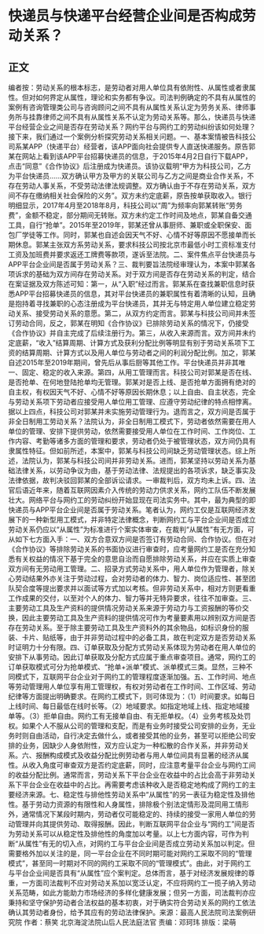 # 快递员与快递平台经营企业间是否构成劳动关系？
## 正文
编者按：劳动关系的根本标志，是劳动者对用人单位具有依附性、从属性或者隶属性。但对如何界定从属性，理论和实务都有争议。司法判例确定的不具有从属性的案例有咨询管理类公司与咨询顾问之间不具有从属性关系认定为劳务关系、律师事务所与挂靠律师之间不具有从属性关系不认定为劳动关系等。那么，快递员与快递平台经营企业之间是否存在劳动关系？网约平台与网约工的劳动纠纷该如何处理？接下来，我们通过一个案例分析探究劳动关系相关问题。一、基本案情被告科技公司系某APP（快递平台）经营者，该APP面向社会提供专人直送快递服务。原告郭某在网站上看到该APP平台招募快递员的信息，于2015年4月2日自行下载APP，点击“同意”《合作协议》后注册成为快递员。该协议载明“甲方为科技公司，乙方为平台快递员……双方确认甲方及甲方的关联公司与乙方之间是商业合作关系，不存在劳动人事关系，不受劳动法律法规调整。双方确认由于不存在劳动关系，双方间不存在缴纳相关社会保险的义务”。双方未约定底薪，原告按单获取收入。银行明细显示，2017年4月至2018年8月，科技公司以“周”为频率向郭某转账“劳务费”，金额不稳定，部分期间无转账。双方未约定工作时间及地点，郭某自备交通工具，自行“抢单”。2015年至2019年，郭某还曾从事厨师、兼职或全职保安、面包厂学徒等工作。同时，郭某也自述会因天气不好、心情不好等原因不愿接单而长期休息。郭某主张双方系劳动关系，要求科技公司按北京市最低小时工资标准支付工资及加班费并要求返还工牌费等款项，遂诉至法院。二、案件焦点平台快递员与APP平台企业间是否属于劳动关系？三、裁判要旨法院经审理认为，本案中郭某各项诉求的基础为双方间存在劳动关系。对于双方间是否存在劳动关系的判定，结合在案证据及双方陈述可知：第一，从“入职”经过而言。郭某系在查找兼职信息时获悉APP平台招募快递员的信息，其对平台快递员的兼职属性有着清晰的认知，且确是抱持着寻找兼职的心态注册成为平台快递员，其并无与特定用人单位建立稳定劳动关系、接受劳动关系的意愿。第二，从双方约定而言。郭某与科技公司间并未签订劳动合同，反之，郭某在明知《合作协议》已排除劳动关系的情况下，仍接受《合作协议》并自主完成了后续注册行为。第三，从收入来源而言。双方间并未约定底薪，“收入”结算周期、计算方式及获利分配比例等明显有别于劳动关系项下工资的结算周期、计算方式以及用人单位与劳动者之间的利润分配比例。加之，郭某自述2015年至2019年期间，曾先后从事后厨等其他工作。平台快递员并非其唯一、固定、稳定的收入来源。第四，从用工管理而言。科技公司对郭某是否在线、是否抢单、在何地登陆抢单均无管理。郭某对是否上线、是否抢单方面拥有绝对的自主权，有权因天气不好、心情不好等原因长期休息；以上自由、自主状态，完全与劳动关系项下劳动者应接受用人单位用工管理、应遵守劳动纪律的特点相悖离。据以上四点，科技公司对郭某并未实施劳动管理行为。退而言之，双方间是否属于非全日制用工劳动关系？法院认为，非全日制用工模式下，劳动者依然需要在用人单位的管理、安排下提供劳动，依然需要接受用人单位在工作时间、工作岗位、工作内容、考勤等诸多方面的管理和要求，劳动者仍处于被管理状态，双方间仍具有隶属性特征。但如前所述，本案中，郭某与科技公司间缺乏劳动管理状态。综上所述，法院认为，郭某与科技公司间并非劳动关系。进而，郭某坚持以劳动关系为基础法律关系，以劳动争议为由，基于劳动法律、法规提出的各项诉求，缺乏事实及法律依据，故判决驳回郭某的全部诉讼请求。一审裁判后，双方均未上诉。四、法官后语近年来，随着互联网因素介入传统的劳动力供求关系，网约工队伍不断发展壮大。网络平台与网约工的劳动纠纷开始显现在司法实务中。其中，最为典型的即快递员与APP平台企业间是否属于劳动关系。笔者认为，网约工仅是互联网经济发展下的一种新型用工模式，并非特定法律概念，判断网约工与平台企业间是否成立劳动关系仍应以“从属性”为标准进行个案实体审查，在裁判“从属性”有无方面，可从如下七方面入手：一、双方合意双方间是否签订有劳动合同、合作协议。但在对《合作协议》等排除劳动关系的书面协议进行审查时，应考量网约工是否在充分知悉有关权益的情况下基于完全的意思自治而自愿排除劳动关系，并应在实质上审查双方间有无劳动用工管理。二、招录方式劳动关系中，用人单位作为管理者，除关心劳动结果外亦关注于劳动过程，会对劳动者的体力、智力、岗位适应性、甚至团队契合度等提出要求并以面试等方式加以考核。但非劳动关系中，相对方则更看重工作成果的交付，以至对个人的体力、智力等并无特异要求，往往不加审查。三、主要劳动工具及生产资料的提供情况劳动关系来源于劳动力与工资报酬的等价交换，因此主要劳动工具及生产资料的提供情况可作为考量要素用以辨别双方间是否存在劳动关系。至于除主要劳动工具及生产资料外的其余物品，如标识身份的服装、卡片、贴纸等，由于并非劳动过程中的必备工具，故在判定双方是否劳动关系时证明力十分有限。四、订单获取及分配方式劳动关系体现为劳动者在用人单位的安排下从事劳动。因此订单获取及分配方式应属于重点审查项目。通常，网约工的订单获取模式可分为抢单模式、“抢单+派单”模式、派单模式三类。显然，三种不同模式下，互联网平台企业对于网约工的管理程度逐渐加强。五、工作时间、地点等劳动管理用人单位享有用工管理权，有权对劳动者在工作时间、工作区域、劳动纪律等方面提出明确要求。在网约工模式下，则可体现为：（1）时间要求。如每日上线时间、每日最低在线时长等。（2）地域要求。如指定地域上线、指定地域接单等。（3）拒单自由。网约工有无接单自由、有无拒单权。（4）业务考核及处罚权。如果个人不服从公司的管理和支配，而是有业务时接受公司安排的业务，无业务时则自由活动，自行决定去做什么，或者接受其他的业务，甚至可以拒绝公司安排的业务，因缺少人身依附性，双方应认定为一种松散的合作关系，并非劳动关系。六、报酬构成模式及收益分配比例劳动者与用人单位间具有显著的经济从属性。从收入角度可审查双方是否约定底薪，同时，应注意考量平台企业与网约工间的收益分配比例。通常而言，劳动关系下平台企业在收益中的占比会高于非劳动关系下平台企业在收益中的占比。再需要考虑该种收入是否稳定地构成了网约工的主要经济来源。七、稳定性与排他性劳动关系中“从属性”的另一表征为稳定性及排他性。基于劳动力资源的有限性和人身属性，排除极个别法定情形及混同用工情形外，通常情况下某段时期内，劳动者仅可能稳定的、持续的接受一家用人单位的劳动管理并向其提供劳动、取得报酬。因此，判断互联网平台企业与“网约工”间是否为劳动关系可以从稳定性及排他性的角度加以考量。以上七方面内容，可作为判断“从属性”有无的切入点，对网约工与平台企业间是否成立劳动关系加以判定。但需要格外加以关注的是，同一平台企业在不同时期可能对网约工采取不同的“管理模式”，甚至同一时期对不同的网约工采取不同的“管理模式”。由此，对于网约工与平台企业间是否具有“从属性”应个案判定。总体而言，基于对经济发展规律的尊重，一方面司法裁判不应对劳动关系加以宽泛认定，不应将网约工一揽子纳入劳动关系范畴，如此方能助力市场经济的多样化健康发展；但另一方面，司法裁判亦应秉持和坚守保护劳动者合法权益的基本初衷，对于确实符合劳动关系的网约工依法确认其劳动者身份，给予其应有的劳动法律保护。来源：最高人民法院司法案例研究院 作者：蔡笑 北京海淀法院山后人民法庭法官 责编：邓珂玮 排版：梁萌 